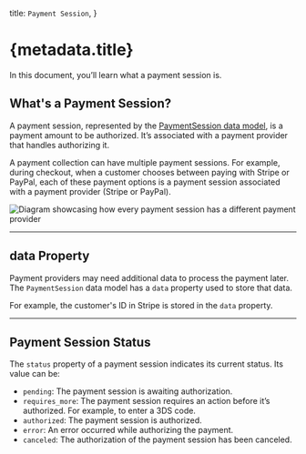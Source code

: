   title: `Payment Session`,
}

# {metadata.title}

In this document, you’ll learn what a payment session is.

## What's a Payment Session?

A payment session, represented by the [PaymentSession data model](/references/payment/modules/PaymentSession), is a payment amount to be authorized. It’s associated with a payment provider that handles authorizing it.

A payment collection can have multiple payment sessions. For example, during checkout, when a customer chooses between paying with Stripe or PayPal, each of these payment options is a payment session associated with a payment provider (Stripe or PayPal).

![Diagram showcasing how every payment session has a different payment provider](https://res.cloudinary.com/dza7lstvk/image/upload/v1711565056/Medusa%20Resources/payment-session-provider_guxzqt.jpg)

---

## data Property

Payment providers may need additional data to process the payment later. The `PaymentSession` data model has a `data` property used to store that data.

For example, the customer's ID in Stripe is stored in the `data` property.

---

## Payment Session Status

The `status` property of a payment session indicates its current status. Its value can be:

- `pending`: The payment session is awaiting authorization.
- `requires_more`: The payment session requires an action before it’s authorized. For example, to enter a 3DS code.
- `authorized`: The payment session is authorized.
- `error`: An error occurred while authorizing the payment.
- `canceled`: The authorization of the payment session has been canceled.
